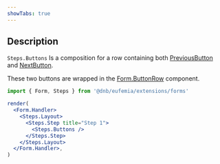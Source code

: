```yaml
---
showTabs: true
---
```


## Description

`Steps.Buttons` Is a composition for a row containing both [PreviousButton](/uilib/extensions/forms/extended-features/Steps/PreviousButton/) and [NextButton](/uilib/extensions/forms/extended-features/Steps/NextButton/).

These two buttons are wrapped in the [Form.ButtonRow](/uilib/extensions/forms/extended-features/Form/ButtonRow/) component.

```jsx
import { Form, Steps } from '@dnb/eufemia/extensions/forms'

render(
  <Form.Handler>
    <Steps.Layout>
      <Steps.Step title="Step 1">
        <Steps.Buttons />
      </Steps.Step>
    </Steps.Layout>
  </Form.Handler>,
)
```
